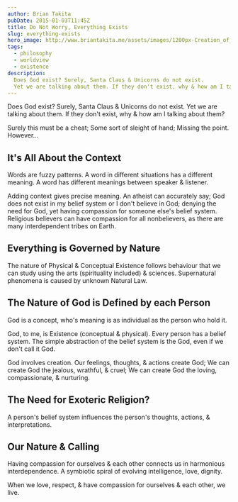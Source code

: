 ```yaml
---
author: Brian Takita
pubDate: 2015-01-03T11:45Z
title: Do Not Worry, Everything Exists
slug: everything-exists
hero_image: http://www.briantakita.me/assets/images/1200px-Creation_of_Adam.jpg
tags:
  - philosophy
  - worldview
  - existence
description:
  Does God exist? Surely, Santa Claus & Unicorns do not exist.
  Yet we are talking about them. If they don't exist, why & how am I talking about them? Santa Claus & Unicorns do exist, as fictional characters; more on God later. Everything Exists. The concept conceptually exists. It may also physically exist; like the men who name themselves Santa Claus.
---
```


Does God exist? Surely, Santa Claus & Unicorns do not exist. Yet we are talking about them. If they don't exist, why
& how am I talking about them?

<p>
	<Rel dom={
		fragment_(
			`Santa Claus & Unicorns do exist, as fictional characters; more on God later. Everything Exists. The concept
			conceptually exists. It may also physically exist; like the men who `,
			V_atb({
				innerText: 'name themselves Santa Claus',
				href: 'http://www.huffingtonpost.com/2014/12/23/real-santas_n_6366974.html'}),
			`.`
		)
	}/>
</p>

Surely this must be a cheat; Some sort of sleight of hand; Missing the point. However...

## It's All About the Context

Words are fuzzy patterns. A word in different situations has a different meaning. A word has different meanings
between speaker & listener.

Adding context gives precise meaning. An atheist can accurately say; God does not exist in my belief system or I
don't believe in God; denying the need for God, yet having compassion for someone else's belief system. Religious
believers can have compassion for all nonbelievers, as there are many interdependent tribes on Earth.

## Everything is Governed by Nature

The nature of Physical & Conceptual Existence follows behaviour that we can study using the arts (spirituality
included) & sciences. Supernatural phenomena is caused by unknown Natural Law.

## The Nature of God is Defined by each Person

God is a concept, who's meaning is as individual as the person who hold it.

God, to me, is Existence (conceptual & physical). Every person has a belief system. The simple abstraction of the
belief system is the God, even if we don't call it God.

God involves creation. Our feelings, thoughts, & actions create God; We can create God the jealous, wrathful, &
cruel; We can create God the loving, compassionate, & nurturing.

## The Need for Exoteric Religion?

A person's belief system influences the person's thoughts, actions, & interpretations.

<p>
	<Rel dom={
		fragment_(
			`Some `,
			V_atb({ innerText: 'Exoteric Religions', href: 'http://en.wikipedia.org/wiki/Exoteric' }),
			`impose a belief system composed of some outdated traditions. There are unifying ethics that create harmony with
			self & others, however these ethics can be taught without Exoteric Religion.`
		)
	}/>
</p>

## Our Nature & Calling

Having compassion for ourselves & each other connects us in harmonious interdependence. A symbiotic spiral of
evolving intelligence, love, dignity.

When we love, respect, & have compassion for ourselves & each other, we live.
